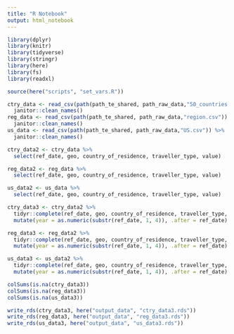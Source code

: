 ```yaml
---
title: "R Notebook"
output: html_notebook
---
```


```r
library(dplyr)
library(knitr)
library(tidyverse)
library(stringr)
library(here)
library(fs)
library(readxl)

source(here("scripts", "set_vars.R"))
```

```r
ctry_data <- read_csv(path(path_te_shared, path_raw_data,"50_countries.csv")) %>%
  janitor::clean_names()
reg_data <- read_csv(path(path_te_shared, path_raw_data,"region.csv")) %>%
  janitor::clean_names()
us_data <- read_csv(path(path_te_shared, path_raw_data,"US.csv")) %>%
  janitor::clean_names()
```

```r
ctry_data2 <- ctry_data %>%
  select(ref_date, geo, country_of_residence, traveller_type, value)

reg_data2 <- reg_data %>%
  select(ref_date, geo, country_of_residence, traveller_type, value)

us_data2 <- us_data %>%
  select(ref_date, geo, country_of_residence, traveller_type, value)
```

```r
ctry_data3 <- ctry_data2 %>%
  tidyr::complete(ref_date, geo, country_of_residence, traveller_type, fill = list(value = 0)) %>%
  mutate(year = as.numeric(substr(ref_date, 1, 4)), .after = ref_date)

reg_data3 <- reg_data2 %>%
  tidyr::complete(ref_date, geo, country_of_residence, traveller_type, fill = list(value = 0)) %>%
  mutate(year = as.numeric(substr(ref_date, 1, 4)), .after = ref_date)

us_data3 <- us_data2 %>%
  tidyr::complete(ref_date, geo, country_of_residence, traveller_type, fill = list(value = 0)) %>%
  mutate(year = as.numeric(substr(ref_date, 1, 4)), .after = ref_date)
```

```r
colSums(is.na(ctry_data3))
colSums(is.na(reg_data3))
colSums(is.na(us_data3))
```


```r
write_rds(ctry_data3, here("output_data", "ctry_data3.rds"))
write_rds(reg_data3, here("output_data", "reg_data3.rds"))
write_rds(us_data3, here("output_data", "us_data3.rds"))
```

